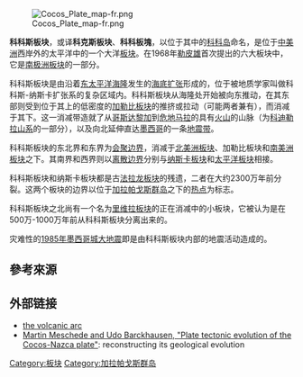 {{Infobox tectonic plate
| image = File:CocosPlate.png
| alt = The Cocos Plate
| type = [[板塊列表#次要板塊|次要板塊]]
| area = {{convert|2,900,000|km2|sqmi|abbr=off}}<ref>{{cite web | url=http://geology.about.com/library/bl/blplate_size_table.htm | title=Here are the Sizes of Tectonic or Lithospheric Plates}}</ref>
| move_direction = 東北方
| move_speed = {{convert|67|mm|in|abbr=off}}/1年
| geo_features = [[科科島_(哥斯大黎加)|科科島]]、[[太平洋|太平洋]]
}}
[[File:Cocos_Plate_map-fr.png|thumb]]

'''科科斯板块'''，或译'''科克斯板块'''、'''科科板塊'''，以位于其中的[[科科岛|科科岛]]命名，是位于[[中美洲|中美洲]]西岸外的太平洋中的一个大洋[[板块|板块]]。在1968年[[勒皮雄|勒皮雄]]首次提出的六大板块中，它是[[南极洲板块|南极洲板块]]的一部分。

科科斯板块是由沿着[[东太平洋海隆|东太平洋海隆]]发生的[[海底扩张|海底扩张]]形成的，位于被地质学家叫做科科斯-纳斯卡扩张系的复杂区域内。科科斯板块从海隆处开始被向东推动，在其东部则受到位于其上的低密度的[[加勒比板块|加勒比板块]]的推挤或拉动（可能两者兼有），而消减于其下。这一消减带造就了从[[哥斯达黎加|哥斯达黎加]]到[[危地马拉|危地马拉]]的具有[[火山|火山]]的山脉（为[[科迪勒拉山系|科迪勒拉山系]]的一部分），以及向北延伸直达[[墨西哥|墨西哥]]的一条[[地震带|地震带]]。

科科斯板块的东北界和东界为[[会聚边界|会聚边界]]，消减于[[北美洲板块|北美洲板块]]、加勒比板块和[[南美洲板块|南美洲板块]]之下。其南界和西界则以[[离散边界|离散边界]]分别与[[纳斯卡板块|纳斯卡板块]]和[[太平洋板块|太平洋板块]]相接。

科科斯板块和纳斯卡板块都是古[[法拉龙板块|法拉龙板块]]的残遗，二者在大约2300万年前分裂。这两个板块的边界以位于[[加拉帕戈斯群岛|加拉帕戈斯群岛]]之下的[[热点|热点]]为标志。

科科斯板块之北尚有一个名为[[里维拉板块|里维拉板块]]的正在消减中的小板块，它被认为是在500万-1000万年前从科科斯板块分离出来的。

灾难性的[[1985年墨西哥城大地震|1985年墨西哥城大地震]]即是由科科斯板块内部的地震活动造成的。

==參考來源==
{{Reflist}}

==外部链接==
*[https://web.archive.org/web/20050106144649/http://sio.ucsd.edu/volcano/expedition/cocos.html  the volcanic arc]
*[http://www-odp.tamu.edu/publications/170_SR/VOLUME/CHAPTERS/SR170_07.PDF Martin Meschede and Udo Barckhausen, "Plate tectonic evolution of the Cocos-Nazca plate"]: reconstructing its geological evolution

{{DEFAULTSORT:Cocos Plate}}
{{地质构造小作品}}
{{地球板块}}
[[Category:板块|Category:板块]]
[[Category:加拉帕戈斯群岛|Category:加拉帕戈斯群岛]]